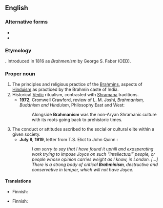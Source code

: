 ==English==

===Alternative forms===
* {{l|en|Brahmenism}}
* {{l|en|Brahminism}}

===Etymology===
{{suffix|en|brahmin|ism}}. Introduced in 1816 as ''Brahmenism'' by George S. Faber (OED).

===Proper noun===
{{en-proper noun}}

# The principles and religious practice of the [[Brahmin]]s, aspects of [[Hinduism]] as practiced by the Brahmin caste of India.
# Historical [[Vedic]] ritualism, contrasted with [[Shramana]] traditions.
#* '''1972''', Cromwell Crawford, review of L. M. Joshi, ''Brahmanism, Buddhism and Hinduism'', Philosophy East and West:
#*: Alongside '''Brahmanism''' was the non-Aryan Shramanic culture with its roots going back to prehistoric times.
# The conduct or attitudes ascribed to the social or cultural elite within a given society.
#* '''July 9, 1919''', letter from T.S. Eliot to John Quinn :
#*: ''I am sorry to say that I have found it uphill and exasperating work trying to impose Joyce on such “intellectual” people, or people whose opinion carries weight as I know, in London. [...] There is a strong body of critical '''Brahminism''', destructive and conservative in temper, which will not have Joyce.''

====Translations====
{{trans-top|principles and religious practice of Brahmins}}
* Finnish: {{t+|fi|brahmalaisuus}}
{{trans-mid}}
{{trans-bottom}}

{{trans-top|Vedic ritualism}}
* Finnish: {{t+|fi|brahmalaisuus}}
{{trans-mid}}
{{trans-bottom}}